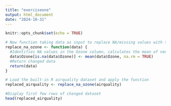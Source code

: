 ```yaml
---
title: "exerciseone"
output: html_document
date: "2024-10-31"
---
```


```r
knitr::opts_chunk$set(echo = TRUE)
```

```r
# New function taking data as input to replace NA/missing values with the mean of non-NA values in the column Ozone
replace_na_ozone <- function(data) {
  #Identifies NA values in the Ozone column, calculates the mean of non-NA values, which is then used to replace with this mean
  data$Ozone[is.na(data$Ozone)] <- mean(data$Ozone, na.rm = TRUE)
  #Return changed data
  return(data)
}

# Load the built-in R airquality dataset and apply the function
replaced_airquality <- replace_na_ozone(airquality)

#Display first few rows of changed dataset
head(replaced_airquality)
```